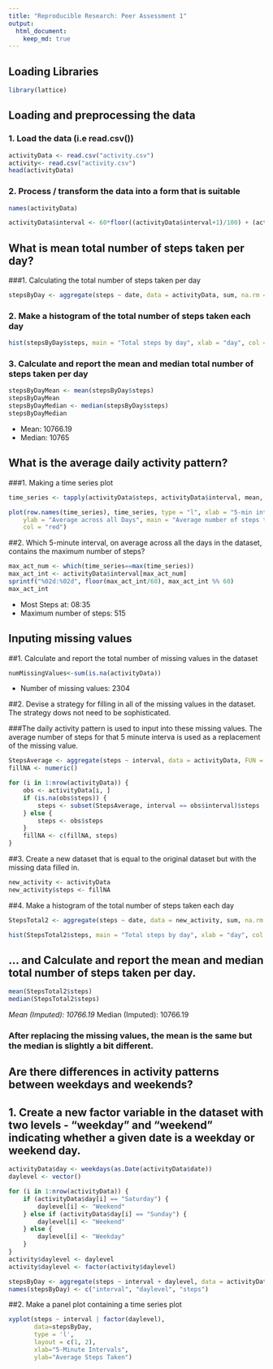 ```yaml
---
title: "Reproducible Research: Peer Assessment 1"
output: 
  html_document:
    keep_md: true
---
```


## Loading Libraries

```r
library(lattice)
```
## Loading and preprocessing the data

### 1. Load the data (i.e read.csv())

```r
activityData <- read.csv("activity.csv")
activity<- read.csv("activity.csv")
head(activityData)
```
### 2. Process / transform the data into a form that is suitable

```r
names(activityData)

activityData$interval <- 60*floor((activityData$interval+1)/100) + (activityData$interval %% 100)
```
## What is mean total number of steps taken per day?

###1. Calculating the total number of steps taken per day
```r
stepsByDay <- aggregate(steps ~ date, data = activityData, sum, na.rm = TRUE)
```

### 2. Make a histogram of the total number of steps taken each day
```r
hist(stepsByDay$steps, main = "Total steps by day", xlab = "day", col = "red")
```

### 3. Calculate and report the mean and median total number of steps taken per day
```r
stepsByDayMean <- mean(stepsByDay$steps)
stepsByDayMean
stepsByDayMedian <- median(stepsByDay$steps)
stepsByDayMedian
```
* Mean: 10766.19
* Median: 10765

## What is the average daily activity pattern?

###1. Making a time series plot
```r
time_series <- tapply(activityData$steps, activityData$interval, mean, na.rm = TRUE)

plot(row.names(time_series), time_series, type = "l", xlab = "5-min interval", 
    ylab = "Average across all Days", main = "Average number of steps taken", 
    col = "red")

```    

##2. Which 5-minute interval, on average across all the days in the dataset, contains the maximum number of steps?
```r
max_act_num <- which(time_series==max(time_series))
max_act_int <- activityData$interval[max_act_num]
sprintf("%02d:%02d", floor(max_act_int/60), max_act_int %% 60)
max_act_int
```
* Most Steps at: 08:35
* Maximum number of steps: 515

## Inputing missing values

##1. Calculate and report the total number of missing values in the dataset
```r
numMissingValues<-sum(is.na(activityData))
```
* Number of missing values: 2304

##2. Devise a strategy for filling in all of the missing values in the dataset. The strategy dows not need to be sophisticated. 

###The daily activity pattern is used to input into these missing values. The average number of steps for that 5 minute interva is used as a replacement of the missing value.
```r
StepsAverage <- aggregate(steps ~ interval, data = activityData, FUN = mean)
fillNA <- numeric()

for (i in 1:nrow(activityData)) {
    obs <- activityData[i, ]
    if (is.na(obs$steps)) {
        steps <- subset(StepsAverage, interval == obs$interval)$steps
    } else {
        steps <- obs$steps
    }
    fillNA <- c(fillNA, steps)
}
```

##3. Create a new dataset that is equal to the original dataset but with the missing data filled in.
```r
new_activity <- activityData
new_activity$steps <- fillNA
```

##4. Make a histogram of the total number of steps taken each day
```r
StepsTotal2 <- aggregate(steps ~ date, data = new_activity, sum, na.rm = TRUE)

hist(StepsTotal2$steps, main = "Total steps by day", xlab = "day", col = "red")
```

## ... and Calculate and report the mean and median total number of steps taken per day.
```r
mean(StepsTotal2$steps)
median(StepsTotal2$steps)
```
*Mean (Imputed): 10766.19
*Median (Imputed): 10766.19

### After replacing the missing values, the mean is the same but the median is slightly a bit different.

## Are there differences in activity patterns between weekdays and weekends?

## 1. Create a new factor variable in the dataset with two levels - "weekday" and "weekend" indicating whether a given date is a weekday or weekend day.
```r
activityData$day <- weekdays(as.Date(activityData$date))
daylevel <- vector()

for (i in 1:nrow(activityData)) {
    if (activityData$day[i] == "Saturday") {
        daylevel[i] <- "Weekend"
    } else if (activityData$day[i] == "Sunday") {
        daylevel[i] <- "Weekend"
    } else {
        daylevel[i] <- "Weekday"
    }
}
activity$daylevel <- daylevel
activity$daylevel <- factor(activity$daylevel)

stepsByDay <- aggregate(steps ~ interval + daylevel, data = activityData, mean)
names(stepsByDay) <- c("interval", "daylevel", "steps")
```

##2. Make a panel plot containing a time series plot
```r
xyplot(steps ~ interval | factor(daylevel),
       data=stepsByDay,
       type = 'l',
       layout = c(1, 2),
       xlab="5-Minute Intervals",
       ylab="Average Steps Taken")
```
